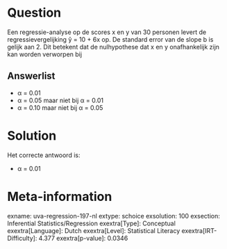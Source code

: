 Question
========

Een regressie-analyse op de scores x en y van 30 personen levert de
regressievergelijking ŷ = 10 + 6x op. De standard error van de slope b
is gelijk aan 2. Dit betekent dat de nulhypothese dat x en y
onafhankelijk zijn kan worden verworpen bij

Answerlist
----------

* α = 0.01
* α = 0.05 maar niet bij α = 0.01
* α = 0.10 maar niet bij α = 0.05

Solution
========

Het correcte antwoord is: 

* α = 0.01

Meta-information
================
exname: uva-regression-197-nl
extype: schoice
exsolution: 100
exsection: Inferential Statistics/Regression
exextra[Type]: Conceptual
exextra[Language]: Dutch
exextra[Level]: Statistical Literacy
exextra[IRT-Difficulty]: 4.377
exextra[p-value]: 0.0346
